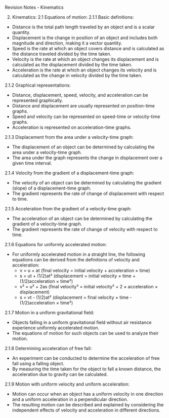 ﻿Revision Notes - Kinematics

2. Kinematics: 2.1 Equations of motion: 2.1.1 Basic definitions:
- Distance is the total path length traveled by an object and is a scalar quantity.
- Displacement is the change in position of an object and includes both magnitude and direction, making it a vector quantity.
- Speed is the rate at which an object covers distance and is calculated as the distance traveled divided by the time taken.
- Velocity is the rate at which an object changes its displacement and is calculated as the displacement divided by the time taken.
- Acceleration is the rate at which an object changes its velocity and is calculated as the change in velocity divided by the time taken.

2\.1.2 Graphical representations:

- Distance, displacement, speed, velocity, and acceleration can be represented graphically.
- Distance and displacement are usually represented on position-time graphs.
- Speed and velocity can be represented on speed-time or velocity-time graphs.
- Acceleration is represented on acceleration-time graphs.

2\.1.3 Displacement from the area under a velocity-time graph:

- The displacement of an object can be determined by calculating the area under a velocity-time graph.
- The area under the graph represents the change in displacement over a given time interval.

2\.1.4 Velocity from the gradient of a displacement-time graph:

- The velocity of an object can be determined by calculating the gradient (slope) of a displacement-time graph.
- The gradient represents the rate of change of displacement with respect to time.

2\.1.5 Acceleration from the gradient of a velocity-time graph:

- The acceleration of an object can be determined by calculating the gradient of a velocity-time graph.
- The gradient represents the rate of change of velocity with respect to time.

2\.1.6 Equations for uniformly accelerated motion:

- For uniformly accelerated motion in a straight line, the following equations can be derived from the definitions of velocity and acceleration:
  - v = u + at (final velocity = initial velocity + acceleration × time)
  - s = ut + (1/2)at² (displacement = initial velocity × time + (1/2)acceleration × time²)
  - v² = u² + 2as (final velocity² = initial velocity² + 2 × acceleration × displacement)
  - s = vt - (1/2)at² (displacement = final velocity × time - (1/2)acceleration × time²)

2\.1.7 Motion in a uniform gravitational field:

- Objects falling in a uniform gravitational field without air resistance experience uniformly accelerated motion.
- The equations of motion for such objects can be used to analyze their motion.

2\.1.8 Determining acceleration of free fall:

- An experiment can be conducted to determine the acceleration of free fall using a falling object.
- By measuring the time taken for the object to fall a known distance, the acceleration due to gravity can be calculated.

2\.1.9 Motion with uniform velocity and uniform acceleration:

- Motion can occur when an object has a uniform velocity in one direction and a uniform acceleration in a perpendicular direction.
- The resulting motion can be described and explained by considering the independent effects of velocity and acceleration in different directions.

